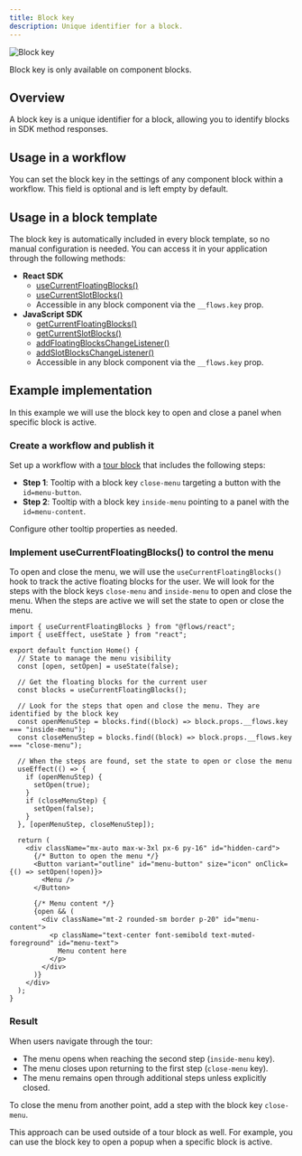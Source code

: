 ```yaml
---
title: Block key
description: Unique identifier for a block.
---
```



![Block key](/block-properties/block-key.png)

<Callout>Block key is only available on component blocks.</Callout>

## Overview

A block key is a unique identifier for a block, allowing you to identify blocks in SDK method responses.

## Usage in a workflow

You can set the block key in the settings of any component block within a workflow. This field is optional and is left empty by default.

## Usage in a block template

The block key is automatically included in every block template, so no manual configuration is needed. You can access it in your application through the following methods:

- **React SDK**
  - [useCurrentFloatingBlocks()](/react/reference#usecurrentfloatingblocks)
  - [useCurrentSlotBlocks()](/react/reference#usecurrentslotblocks)
  - Accessible in any block component via the `__flows.key` prop.
- **JavaScript SDK**
  - [getCurrentFloatingBlocks()](/javascript/reference#getcurrentfloatingblocks)
  - [getCurrentSlotBlocks()](/javascript/reference#getcurrentslotblocks)
  - [addFloatingBlocksChangeListener()](/javascript/reference#addfloatingblockschangelistener)
  - [addSlotBlocksChangeListener()](/javascript/reference#addslotblockschangelistener)
  - Accessible in any block component via the `__flows.key` prop.

## Example implementation

In this example we will use the block key to open and close a panel when specific block is active.

<Steps>

<Step>

### Create a workflow and publish it

Set up a workflow with a [tour block](/tour-block) that includes the following steps:

- **Step 1**: Tooltip with a block key `close-menu` targeting a button with the `id=menu-button`.
- **Step 2**: Tooltip with a block key `inside-menu` pointing to a panel with the `id=menu-content`.

Configure other tooltip properties as needed.

</Step>

<Step>

### Implement useCurrentFloatingBlocks() to control the menu

To open and close the menu, we will use the `useCurrentFloatingBlocks()` hook to track the active floating blocks for the user. We will look for the steps with the block keys `close-menu` and `inside-menu` to open and close the menu. When the steps are active we will set the state to open or close the menu.

```tsx title="menu.tsx"
import { useCurrentFloatingBlocks } from "@flows/react";
import { useEffect, useState } from "react";

export default function Home() {
  // State to manage the menu visibility
  const [open, setOpen] = useState(false);

  // Get the floating blocks for the current user
  const blocks = useCurrentFloatingBlocks();

  // Look for the steps that open and close the menu. They are identified by the block key
  const openMenuStep = blocks.find((block) => block.props.__flows.key === "inside-menu");
  const closeMenuStep = blocks.find((block) => block.props.__flows.key === "close-menu");

  // When the steps are found, set the state to open or close the menu
  useEffect(() => {
    if (openMenuStep) {
      setOpen(true);
    }
    if (closeMenuStep) {
      setOpen(false);
    }
  }, [openMenuStep, closeMenuStep]);

  return (
    <div className="mx-auto max-w-3xl px-6 py-16" id="hidden-card">
      {/* Button to open the menu */}
      <Button variant="outline" id="menu-button" size="icon" onClick={() => setOpen(!open)}>
        <Menu />
      </Button>

      {/* Menu content */}
      {open && (
        <div className="mt-2 rounded-sm border p-20" id="menu-content">
          <p className="text-center font-semibold text-muted-foreground" id="menu-text">
            Menu content here
          </p>
        </div>
      )}
    </div>
  );
}
```

</Step>

<Step>

### Result

When users navigate through the tour:

- The menu opens when reaching the second step (`inside-menu` key).
- The menu closes upon returning to the first step (`close-menu` key).
- The menu remains open through additional steps unless explicitly closed.

To close the menu from another point, add a step with the block key `close-menu`.

This approach can be used outside of a tour block as well. For example, you can use the block key to open a popup when a specific block is active.

</Step>

</Steps>
